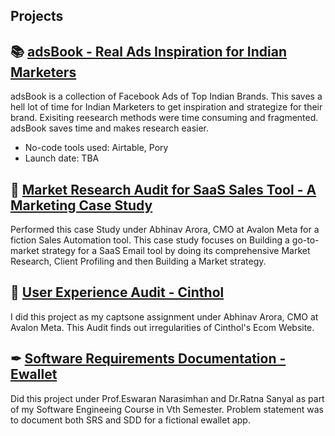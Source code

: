 ## Projects

## 📚 [adsBook - Real Ads Inspiration for Indian Marketers](https://adsbook.pory.app/)
adsBook is a collection of Facebook Ads of Top Indian Brands. This saves a hell lot of time for Indian Marketers to get inspiration and strategize for their brand. Exisiting reesearch methods were time consuming and fragmented. adsBook saves time and makes research easier.

- No-code tools used: Airtable, Pory
- Launch date: TBA



## 📑 [Market Research Audit for SaaS Sales Tool - A Marketing Case Study](https://docs.google.com/presentation/d/1ncHg-jjZ9wq_OW9khYuRiYl7O1fXSo5ok5FqO03h9k8/edit?usp=sharing)
Performed this case Study under Abhinav Arora, CMO at Avalon Meta for a fiction Sales Automation tool. This case study focuses on Building a go-to-market strategy for a SaaS Email tool by doing its comprehensive Market Research, Client Profiling and then Building a Market strategy.


## 👤 [User Experience Audit - Cinthol](https://docs.google.com/presentation/d/1Boc7zeQXZ1SxdJzGZ3Ac5nV8PXbH8hdPRiQLZ0_VOB4/edit?usp=sharing)
I did this project as my captsone assignment under Abhinav Arora, CMO at Avalon Meta. This Audit finds out irregularities of Cinthol's Ecom Website.


## ✒ [Software Requirements Documentation - Ewallet](https://www.notion.so/Software-Req-Paycoo-AvaLabs-36b592c8370b4fb2826030a15ae8eee1)
Did this project under Prof.Eswaran Narasimhan and Dr.Ratna Sanyal as part of my Software Engineeing Course in Vth Semester. Problem statement was to document both SRS and SDD for a fictional ewallet app.

